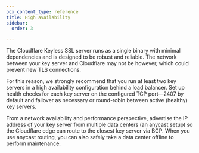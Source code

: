 ```yaml
---
pcx_content_type: reference
title: High availability
sidebar:
  order: 3

---
```


The Cloudflare Keyless SSL server runs as a single binary with minimal dependencies and is designed to be robust and reliable. The network between your key server and Cloudflare may not be however, which could prevent new TLS connections.

For this reason, we strongly recommend that you run at least two key servers in a high availability configuration behind a load balancer. Set up health checks for each key server on the configured TCP port—2407 by default and failover as necessary or round-robin between active (healthy) key servers.

From a network availability and performance perspective, advertise the IP address of your key server from multiple data centers (an anycast setup) so the Cloudflare edge can route to the closest key server via BGP. When you use anycast routing, you can also safely take a data center offline to perform maintenance.
